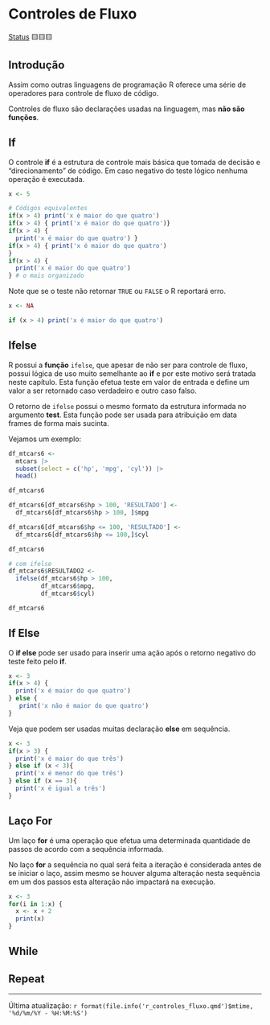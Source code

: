 # Controles de Fluxo

[Status](convencoes.html#status-do-material) 🟨🟨🟨

## Introdução

Assim como outras linguagens de programação R oferece uma série de operadores para controle de fluxo de código.

:::callout-note
Controles de fluxo são declarações usadas na linguagem, mas **não são funções**.
:::

## If

O controle **if** é a estrutura de controle mais básica que tomada de decisão e "direcionamento" de código. Em caso negativo do teste lógico nenhuma operação é executada.

```r
x <- 5

# Códigos equivalentes
if(x > 4) print('x é maior do que quatro')
if(x > 4) { print('x é maior do que quatro')}
if(x > 4) {
  print('x é maior do que quatro') }
if(x > 4) { print('x é maior do que quatro')
}
if(x > 4) {
  print('x é maior do que quatro')
} # o mais organizado
```

Note que se o teste não retornar `TRUE` ou `FALSE` o R reportará erro.

```r
x <- NA

if (x > 4) print('x é maior do que quatro')
```

## Ifelse

R possui a **função** `ifelse`, que apesar de não ser para  controle de fluxo, possui lógica de uso muito semelhante ao **if** e por este motivo será tratada neste capítulo. Esta função efetua teste em valor de entrada e define um valor a ser retornado caso verdadeiro e outro caso falso. 

O retorno de `ifelse` possui o mesmo formato da estrutura informada no argumento **test**. Esta função pode ser usada para atribuição em data frames de forma mais sucinta.

Vejamos um exemplo:

```r
df_mtcars6 <-
  mtcars |> 
  subset(select = c('hp', 'mpg', 'cyl')) |> 
  head()

df_mtcars6                 

df_mtcars6[df_mtcars6$hp > 100, 'RESULTADO'] <-
  df_mtcars6[df_mtcars6$hp > 100, ]$mpg

df_mtcars6[df_mtcars6$hp <= 100, 'RESULTADO'] <-
  df_mtcars6[df_mtcars6$hp <= 100,]$cyl

df_mtcars6

# com ifelse
df_mtcars6$RESULTADO2 <- 
  ifelse(df_mtcars6$hp > 100, 
         df_mtcars6$mpg, 
         df_mtcars6$cyl)

df_mtcars6
```

## If Else

O **if else** pode ser usado para inserir uma ação após o retorno negativo do teste feito pelo **if**.

```r
x <- 3
if(x > 4) {
  print('x é maior do que quatro')
} else {
   print('x não é maior do que quatro')
}
```

Veja que podem ser usadas muitas declaração **else** em sequência.

```r
x <- 3
if(x > 3) {
  print('x é maior do que três')
} else if (x < 3){
  print('x é menor do que três')
} else if (x == 3){
  print('x é igual a três')
}
```

## Laço For

Um laço **for** é uma operação que efetua uma determinada quantidade de passos de acordo com a sequência informada.

No laço **for** a sequência no qual será feita a iteração é considerada antes de se iniciar o laço, assim mesmo se houver alguma alteração nesta sequência em um dos passos esta alteração não impactará na execução.

```r
x <- 3
for(i in 1:x) {
  x <- x + 2
  print(x)
}
```

## While

## Repeat

------------------------------------------------------------------------

Última atualização: `r format(file.info('r_controles_fluxo.qmd')$mtime, '%d/%m/%Y - %H:%M:%S')`
